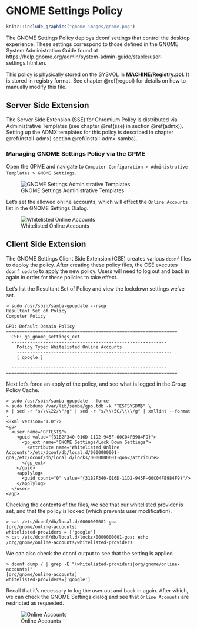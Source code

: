 # GNOME Settings Policy {#gnome}

```r
knitr::include_graphics("gnome-images/gnome.png")
```

The GNOME Settings Policy deploys dconf settings that control the desktop experience. These settings correspond to those defined in the GNOME System Administration Guide found at https://help.gnome.org/admin/system-admin-guide/stable/user-settings.html.en.

This policy is physically stored on the SYSVOL in **MACHINE/Registry.pol**. It is stored in registry format. See chapter \@ref(regpol) for details on how to manually modify this file.

## Server Side Extension

The Server Side Extension (SSE) for Chromium Policy is distributed via Administrative Templates (see chapter \@ref(sse) in section \@ref(admx)). Setting up the ADMX templates for this policy is described in chapter \@ref(install-admx) section \@ref(install-admx-samba).

### Managing GNOME Settings Policy via the GPME

Open the GPME and navigate to `Computer Configuration > Administrative Templates > GNOME Settings`.

![GNOME Settings Administrative Templates](gnome-images/gpme.png)

Let's set the allowed online accounts, which will effect the `Online Accounts` list in the GNOME Settings Dialog.

![Whitelisted Online Accounts](gnome-images/online-accounts.png)

## Client Side Extension

The GNOME Settings Client Side Extension (CSE) creates various `dconf` files to deploy the policy. After creating these policy files, the CSE executes `dconf update` to apply the new policy. Users will need to log out and back in again in order for these policies to take effect.

Let's list the Resultant Set of Policy and view the lockdown settings we've set.

```
> sudo /usr/sbin/samba-gpupdate --rsop
Resultant Set of Policy
Computer Policy

GPO: Default Domain Policy
=================================================================
  CSE: gp_gnome_settings_ext
  -----------------------------------------------------------
    Policy Type: Whitelisted Online Accounts
    -----------------------------------------------------------
    [ google ]
    -----------------------------------------------------------
  -----------------------------------------------------------
=================================================================
```

Next let’s force an apply of the policy, and see what is logged in the Group Policy Cache.

```
> sudo /usr/sbin/samba-gpupdate --force
> sudo tdbdump /var/lib/samba/gpo.tdb -k "TESTSYSDM$" \
> | sed -r "s/\\\22/\"/g" | sed -r "s/\\\5C/\\\\/g" | xmllint --format -
<?xml version="1.0"?>
<gp>
  <user name="GPTEST$">
    <guid value="{31B2F340-016D-11D2-945F-00C04FB984F9}">
      <gp_ext name="GNOME Settings/Lock Down Settings">
        <attribute name="Whitelisted Online Accounts">/etc/dconf/db/local.d/0000000001-goa;/etc/dconf/db/local.d/locks/0000000001-goa</attribute>
      </gp_ext>
    </guid>
    <applylog>
      <guid count="0" value="{31B2F340-016D-11D2-945F-00C04FB984F9}"/>
    </applylog>
  </user>
</gp>
```

Checking the contents of the files, we see that our whitelisted provider is set, and that the policy is locked (which prevents user modification).

```
> cat /etc/dconf/db/local.d/0000000001-goa
[org/gnome/online-accounts]
whitelisted-providers = ['google']
> cat /etc/dconf/db/local.d/locks/0000000001-goa; echo
/org/gnome/online-accounts/whitelisted-providers
```

We can also check the dconf output to see that the setting is applied.

```
> dconf dump / | grep -E "(whitelisted-providers|org/gnome/online-accounts)"
[org/gnome/online-accounts]
whitelisted-providers=['google']
```

Recall that it's necessary to log the user out and back in again. After which, we can check the GNOME Settings dialog and see that `Online Accounts` are restricted as requested.

![Online Accounts](gnome-images/online-accounts-gnome.png)
